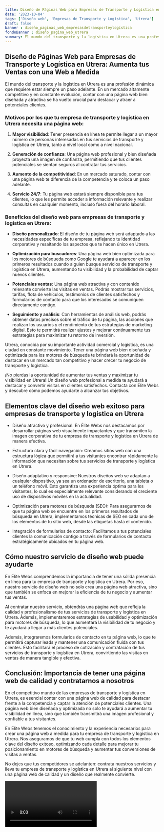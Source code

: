 ```yaml
---
title: Diseño de Páginas Web para Empresas de Transporte y Logística en Utrera
date: '2023-10-04'
tags: ['Diseño web', 'Empresas de Transporte y Logística', 'Utrera']
draft: false
banner : diseño_paginas_web_empresasdetransporteylogística
fondoBanner : diseño_pagina_web_utrera
summary: El mundo del transporte y la logística en Utrera es una profesión dinámica que requiere estar siempre un paso adelante. En un mercado altamente competitivo y en constante evolución, contar con una página web bien diseñada y atractiva se ha vuelto crucial para destacar y atraer a potenciales clientes.
---
```


## Diseño de Páginas Web para Empresas de Transporte y Logística en Utrera: Aumenta tus Ventas con una Web a Medida

El mundo del transporte y la logística en Utrera es una profesión dinámica que requiere estar siempre un paso adelante. En un mercado altamente competitivo y en constante evolución, contar con una página web bien diseñada y atractiva se ha vuelto crucial para destacar y atraer a potenciales clientes.

### Motivos por los que tu empresa de transporte y logística en Utrera necesita una página web:

1. **Mayor visibilidad**: Tener presencia en línea te permite llegar a un mayor número de personas interesadas en tus servicios de transporte y logística en Utrera, tanto a nivel local como a nivel nacional.

2. **Generación de confianza**: Una página web profesional y bien diseñada proyecta una imagen de confianza, permitiendo que tus clientes potenciales se sientan seguros al contratar tus servicios.

3. **Aumento de la competitividad**: En un mercado saturado, contar con una página web te diferencia de la competencia y te coloca un paso adelante.

4. **Servicio 24/7**: Tu página web estará siempre disponible para tus clientes, lo que les permite acceder a información relevante y realizar consultas en cualquier momento, incluso fuera del horario laboral.

### Beneficios del diseño web para empresas de transporte y logística en Utrera:

- **Diseño personalizado**: El diseño de tu página web será adaptado a las necesidades específicas de tu empresa, reflejando tu identidad corporativa y resaltando los aspectos que te hacen único en Utrera.

- **Optimización para buscadores**: Una página web bien optimizada para los motores de búsqueda como Google te ayudará a aparecer en los primeros resultados cuando alguien busque servicios de transporte y logística en Utrera, aumentando tu visibilidad y la probabilidad de captar nuevos clientes.

- **Potenciales ventas**: Una página web atractiva y con contenido relevante convierte las visitas en ventas. Podrás mostrar tus servicios, tarifas, flota de vehículos, testimonios de clientes satisfechos y formularios de contacto para que los interesados se comuniquen directamente contigo.

- **Seguimiento y análisis**: Con herramientas de análisis web, podrás obtener datos precisos sobre el tráfico de tu página, las acciones que realizan los usuarios y el rendimiento de tus estrategias de marketing digital. Esto te permitirá realizar ajustes y mejorar continuamente tus estrategias para maximizar tu retorno de inversión.

Utrera, conocida por su importante actividad comercial y logística, es una ciudad en constante movimiento. Tener una página web bien diseñada y optimizada para los motores de búsqueda te brindará la oportunidad de destacar en un mercado tan competitivo y hacer crecer tu negocio de transporte y logística.

¡No pierdas la oportunidad de aumentar tus ventas y maximizar tu visibilidad en Utrera! Un diseño web profesional a medida te ayudará a destacar y convertir visitas en clientes satisfechos. Contacta con Élite Webs y descubre cómo podemos ayudarte a alcanzar tus objetivos.

<GifSeo />

<Cta />

## Elementos clave del diseño web exitoso para empresas de transporte y logística en Utrera

- Diseño atractivo y profesional: En Élite Webs nos destacamos por desarrollar páginas web visualmente impactantes y que transmiten la imagen corporativa de tu empresa de transporte y logística en Utrera de manera efectiva.

- Estructura clara y fácil navegación: Creamos sitios web con una estructura lógica que permitirá a tus visitantes encontrar rápidamente la información que necesitan sobre tus servicios de transporte y logística en Utrera.

- Diseño adaptativo y responsive: Nuestros diseños web se adaptan a cualquier dispositivo, ya sea un ordenador de escritorio, una tableta o un teléfono móvil. Esto garantiza una experiencia óptima para los visitantes, lo cual es especialmente relevante considerando el creciente uso de dispositivos móviles en la actualidad.

- Optimización para motores de búsqueda (SEO): Para asegurarnos de que tu página web se encuentre en los primeros resultados de búsqueda en Utrera, implementamos técnicas de SEO en cada uno de los elementos de tu sitio web, desde las etiquetas hasta el contenido.

- Integración de formularios de contacto: Facilitamos a tus potenciales clientes la comunicación contigo a través de formularios de contacto estratégicamente ubicados en tu página web.

## Cómo nuestro servicio de diseño web puede ayudarte

En Élite Webs comprendemos la importancia de tener una sólida presencia en línea para tu empresa de transporte y logística en Utrera. Por eso, nuestro servicio de diseño web no solo crea una página web atractiva, sino que también se enfoca en mejorar la eficiencia de tu negocio y aumentar tus ventas.

Al contratar nuestro servicio, obtendrás una página web que refleja la calidad y profesionalismo de tus servicios de transporte y logística en Utrera. Además, implementaremos estrategias de usabilidad y optimización para motores de búsqueda, lo que aumentará la visibilidad de tu negocio y te ayudará a llegar a más clientes potenciales.

Además, integraremos formularios de contacto en tu página web, lo que te permitirá capturar leads y mantener una comunicación fluida con tus clientes. Esto facilitará el proceso de cotización y contratación de tus servicios de transporte y logística en Utrera, convirtiendo las visitas en ventas de manera tangible y efectiva.

## Conclusión: Importancia de tener una página web de calidad y contratarnos a nosotros

En el competitivo mundo de las empresas de transporte y logística en Utrera, es esencial contar con una página web de calidad para destacar frente a la competencia y captar la atención de potenciales clientes. Una página web bien diseñada y optimizada no solo te ayudará a aumentar tu visibilidad en línea, sino que también transmitirá una imagen profesional y confiable a tus visitantes.

En Élite Webs tenemos el conocimiento y la experiencia necesarios para crear una página web a medida para tu empresa de transporte y logística en Utrera. Nos aseguramos de que tu web cumpla con todos los elementos clave del diseño exitoso, optimizando cada detalle para mejorar tu posicionamiento en motores de búsqueda y aumentar tus conversiones de visitas a ventas.

No dejes que tus competidores se adelanten: contrata nuestros servicios y lleva tu empresa de transporte y logística en Utrera al siguiente nivel con una página web de calidad y un diseño que realmente convierte.

<Video />

<CtaBot job='Empresas de Transporte y Logística' city='Utrera'/>

<Gmaps query='Utrera+españa+maps' />